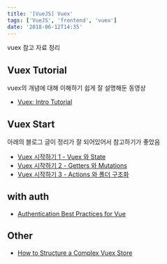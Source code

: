 ```yaml
---
title: '[VueJS] Vuex'
tags: ['VueJS', 'frontend', 'vuex']
date: '2018-06-12T14:35'
---
```


<!--truncate-->

vuex 참고 자료 정리

## Vuex Tutorial

vuex의 개념에 대해 이해하기 쉽게 잘 설명해둔 동영상

- [Vuex: Intro Tutorial](https://www.youtube.com/watch?v=_2_C9j-8CtM&feature=youtu.be&fbclid=IwAR0HkNCpprLft8qmekFy8dx1mSJ6VFznGj6PTc734pTV0zPSoArrw0TJ4UA)

## Vuex Start

아래의 블로그 글이 정리가 잘 되어있어서 참고하기가 좋았음

- [Vuex 시작하기 1 - Vuex 와 State](https://joshua1988.github.io/web-development/vuejs/vuex-start/)
- [Vuex 시작하기 2 - Getters 와 Mutations](https://joshua1988.github.io/web-development/vuejs/vuex-getters-mutations/)
- [Vuex 시작하기 3 - Actions 와 폴더 구조화](https://joshua1988.github.io/web-development/vuejs/vuex-actions-modules/)

## with auth

- [Authentication Best Practices for Vue](https://blog.sqreen.io/authentication-best-practices-vue/)

## Other

- [How to Structure a Complex Vuex Store](https://markus.oberlehner.net/blog/how-to-structure-a-complex-vuex-store/)
